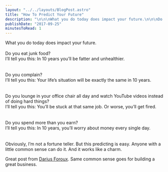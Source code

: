 ```yaml
---
layout: "../../layouts/BlogPost.astro"
title: "How To Predict Your Future"
description: "\n\n\nWhat you do today does impact your future.\n\n\nDo you eat junk food?\n\nI’ll tell you this: In 10 years you’ll be fatter and unhealthier.\n\n\n\n\nDo you complain?\n\nI’ll tell you this: Your life’s situation will be exactly the same in 10 years.\n\n\n\n\nDo you lounge in your office chair all day and watch YouTube videos instead of doing hard things?\n\nI’ll tell you this: You’ll be stuck at that same job. Or worse, you’ll get fired.\n\n\n\n\nDo you spend more than you earn?\n\nI’ll tell you this: In 10 years, you’l"
publishDate: "2017-09-25"
minutesToRead: 1
---
```


<div class="blockquote">
<div><p>What you do today does impact your future.<br><br>
Do you eat junk food?<br>
I’ll tell you this: In 10 years you’ll be fatter and unhealthier.<br>
<br><br>
Do you complain?<br>
I’ll tell you this: Your life’s situation will be exactly the same in 10 years.<br>
<br><br>
Do you lounge in your office chair all day and watch YouTube videos instead of doing hard things?<br>
I’ll tell you this: You’ll be stuck at that same job. Or worse, you’ll get fired.<br>
<br><br>
Do you spend more than you earn?<br>
I’ll tell you this: In 10 years, you’ll worry about money every single day.<br>
<br><br>
Obviously, I’m not a fortune teller. But this predicting is easy. Anyone with a little common sense can do it. And it works like a charm.</p></div>
</div>

<p>Great post from <a href="http://dariusforoux.com/how-to-predict-your-future/?ref=antonsten.com">Darius Foroux</a>. Same common sense goes for building a great business.</p>